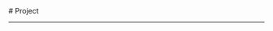 
<BaseLayout title="Project">
  <BaseCard title="Project">
# Project

---

  </BaseCard>
  <ProjectCard
    title="这只是一个空卡片😦"
    image="https://free4.yunpng.top/2025/01/03/677800fe0b964.png"
    desc="Don't look at me."
    url=""
    badge="Null"
    target="_self"
  />
</BaseLayout>

